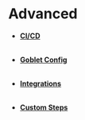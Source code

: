 

# <PurpleText>Advanced</PurpleText>

* **[CI/CD](/advanced/cicd)**<br/>
  <WIP />
  <br/>

* **[Goblet Config](/advanced/goblet-config)**<br/>
  <WIP />
  <br/>


* **[Integrations](/advanced/integrations)**<br/>
  <WIP />
  <br/>


* **[Custom Steps](/advanced/custom-steps)**<br/>
  <WIP />
  <br/>

